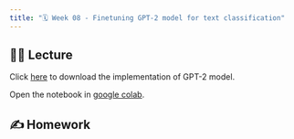 ```yaml
---
title: "🗓️ Week 08 - Finetuning GPT-2 model for text classification"
---
```



## 👨‍🏫 Lecture

Click <a href="fine_tuning_machine_translation.ipynb" download>here</a> to download the implementation of GPT-2 model.

Open the notebook in [google colab](https://colab.research.google.com/).

## ✍️ Homework
